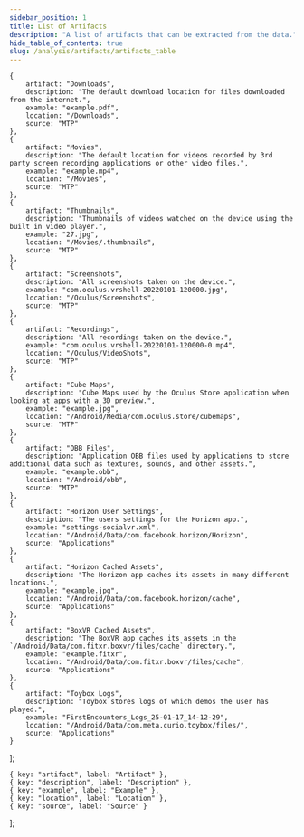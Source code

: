 ```yaml
---
sidebar_position: 1
title: List of Artifacts
description: "A list of artifacts that can be extracted from the data."
hide_table_of_contents: true
slug: /analysis/artifacts/artifacts_table
---
```


    {
        artifact: "Downloads",
        description: "The default download location for files downloaded from the internet.",
        example: "example.pdf",
        location: "/Downloads",
        source: "MTP"
    },  
    {   
        artifact: "Movies",
        description: "The default location for videos recorded by 3rd party screen recording applications or other video files.",
        example: "example.mp4",
        location: "/Movies",
        source: "MTP"
    },  
    {   
        artifact: "Thumbnails",
        description: "Thumbnails of videos watched on the device using the built in video player.",
        example: "27.jpg",
        location: "/Movies/.thumbnails",
        source: "MTP"
    },  
    {   
        artifact: "Screenshots",
        description: "All screenshots taken on the device.",
        example: "com.oculus.vrshell-20220101-120000.jpg",
        location: "/Oculus/Screenshots",
        source: "MTP"
    },  
    {   
        artifact: "Recordings",
        description: "All recordings taken on the device.",
        example: "com.oculus.vrshell-20220101-120000-0.mp4",
        location: "/Oculus/VideoShots",
        source: "MTP"
    },  
    {   
        artifact: "Cube Maps",
        description: "Cube Maps used by the Oculus Store application when looking at apps with a 3D preview.",
        example: "example.jpg",
        location: "/Android/Media/com.oculus.store/cubemaps",
        source: "MTP"
    },  
    {   
        artifact: "OBB Files",
        description: "Application OBB files used by applications to store additional data such as textures, sounds, and other assets.",
        example: "example.obb",
        location: "/Android/obb",
        source: "MTP"
    },  
    {   
        artifact: "Horizon User Settings",
        description: "The users settings for the Horizon app.",
        example: "settings-socialvr.xml",
        location: "/Android/Data/com.facebook.horizon/Horizon",
        source: "Applications"
    },  
    {   
        artifact: "Horizon Cached Assets",
        description: "The Horizon app caches its assets in many different locations.",
        example: "example.jpg",
        location: "/Android/Data/com.facebook.horizon/cache",
        source: "Applications"
    },  
    {   
        artifact: "BoxVR Cached Assets",
        description: "The BoxVR app caches its assets in the `/Android/Data/com.fitxr.boxvr/files/cache` directory.",
        example: "example.fitxr",
        location: "/Android/Data/com.fitxr.boxvr/files/cache",
        source: "Applications"
    },  
    {   
        artifact: "Toybox Logs",
        description: "Toybox stores logs of which demos the user has played.",
        example: "FirstEncounters_Logs_25-01-17_14-12-29",
        location: "/Android/Data/com.meta.curio.toybox/files/",
        source: "Applications"
    }
];

    { key: "artifact", label: "Artifact" },
    { key: "description", label: "Description" },
    { key: "example", label: "Example" },
    { key: "location", label: "Location" },
    { key: "source", label: "Source" }
];

<InteractiveTable data={tableData} columns={tableColumns} />
